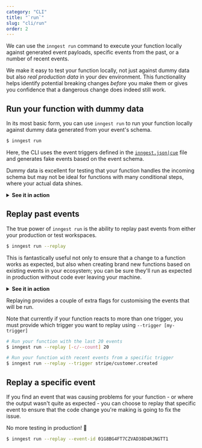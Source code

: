 ```yaml
---
category: "CLI"
title: "`run`"
slug: "cli/run"
order: 2
---
```


<!-- It would be good if this could include "generated event payloads [using Cue schemas]" -->
We can use the `inngest run` command to execute your function locally against generated event payloads, specific events from the past, or a number of recent events.

We make it easy to test your function locally, not just against dummy data but also _real production data_ in your dev environment. This functionality helps identify potential breaking changes _before_ you make them or gives you confidence that a dangerous change does indeed still work.

## Run your function with dummy data

In its most basic form, you can use `inngest run` to run your function locally against dummy data generated from your event's schema.

```sh
$ inngest run
```

Here, the CLI uses the event triggers defined in the [`inngest.json|cue`](/docs/functions/inngest-json-configuration) file and generates fake events based on the event schema.

<!-- A callout block here stating that you can specify `inngest run --seed` would be ace -->

Dummy data is excellent for testing that your function handles the incoming schema but may not be ideal for functions with many conditional steps, where your actual data shines.

<!-- We could display these all the time? -->
<!-- I'm thinking many GIFs all going on a page is pretty 🤮 -->
<details>
  <summary><strong>See it in action</strong></summary>

  ![Running a function with a generated event](/assets/docs/inngest-run/replay-generated.gif)
</details>

## Replay past events

The true power of `inngest run` is the ability to replay past events from either your production or test workspaces.

```sh
$ inngest run --replay
```

<!-- I like the term "ecosystem", but it's probably a bit inaccurate (and not used anywhere else). -->
This is fantastically useful not only to ensure that a change to a function works as expected, but also when creating brand new functions based on existing events in your ecosystem; you can be sure they'll run as expected in production without code ever leaving your machine.

<!-- A callout to mention it'll default to your test workspace; provide --prod for prod -->

<details>
  <summary><strong>See it in action</strong></summary>

  ![Running a function with past events](/assets/docs/inngest-run/replay-past.gif)
</details>

Replaying provides a couple of extra flags for customising the events that will be run.

<!-- Need a link to explain what a trigger is. Could link to inngest.json|cue for now? -->
Note that currently if your function reacts to more than one trigger, you must provide which trigger you want to replay using `--trigger [my-trigger]`

```sh
# Run your function with the last 20 events
$ inngest run --replay [-c/--count] 20

# Run your function with recent events from a specific trigger
$ inngest run --replay --trigger stripe/customer.created
```

## Replay a specific event

<!-- Link here to understand _how they know an event had a problem_. -->
<!-- Dashboard? Alerting? Viewing outputs/errors? -->
If you find an event that was causing problems for your function - or where the output wasn't quite as expected - you can choose to replay that specific event to ensure that the code change you're making is going to fix the issue.

<!-- Too much? 😅 -->
No more testing in production! 🥳

<!-- Definitely need to explain where to find this ID. -->

```sh
$ inngest run --replay --event-id 01G8BG4FT7CZVAD38D4RJNGTT1
```
